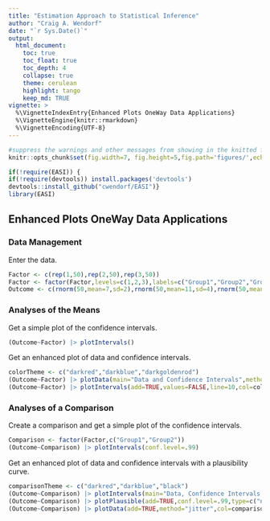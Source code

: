 ```yaml
---
title: "Estimation Approach to Statistical Inference"
author: "Craig A. Wendorf"
date: "`r Sys.Date()`"
output:
  html_document:
    toc: true
    toc_float: true
    toc_depth: 4
    collapse: true
    theme: cerulean
    highlight: tango
    keep_md: TRUE
vignette: >
  %\VignetteIndexEntry{Enhanced Plots OneWay Data Applications}
  %\VignetteEngine{knitr::rmarkdown}
  %\VignetteEncoding{UTF-8}
---
```


```r
#suppress the warnings and other messages from showing in the knitted file.
knitr::opts_chunk$set(fig.width=7, fig.height=5,fig.path='figures/',echo=TRUE,warning=FALSE,message=FALSE)
```

```r
if(!require(EASI)) {
if(!require(devtools)) install.packages('devtools')
devtools::install_github("cwendorf/EASI")}
library(EASI)
```

## Enhanced Plots OneWay Data Applications

### Data Management

Enter the data.
```r
Factor <- c(rep(1,50),rep(2,50),rep(3,50))
Factor <- factor(Factor,levels=c(1,2,3),labels=c("Group1","Group2","Group3"))
Outcome <- c(rnorm(50,mean=7,sd=2),rnorm(50,mean=11,sd=4),rnorm(50,mean=12,sd=4))
```

### Analyses of the Means

Get a simple plot of the confidence intervals.
```r
(Outcome~Factor) |> plotIntervals()
```

Get an enhanced plot of data and confidence intervals.
```r
colorTheme <- c("darkred","darkblue","darkgoldenrod")
(Outcome~Factor) |> plotData(main="Data and Confidence Intervals",method="jitter",col=colorTheme)
(Outcome~Factor) |> plotIntervals(add=TRUE,values=FALSE,line=10,col=colorTheme)
```

### Analyses of a Comparison

Create a comparison and get a simple plot of the confidence intervals.
```r
Comparison <- factor(Factor,c("Group1","Group2"))
(Outcome~Comparison) |> plotIntervals(conf.level=.99)
```

Get an enhanced plot of data and confidence intervals with a plausibility curve.
```r
comparisonTheme <- c("darkred","darkblue","black")
(Outcome~Comparison) |> plotIntervals(main="Data, Confidence Intervals, and a Plausibility Curve",conf.level=.99,ylim=c(0,20),values=FALSE,col=comparisonTheme)
(Outcome~Comparison) |> plotPlausible(add=TRUE,conf.level=.99,type=c("none","none","right"),col=comparisonTheme)
(Outcome~Comparison) |> plotData(add=TRUE,method="jitter",col=comparisonTheme)
```
